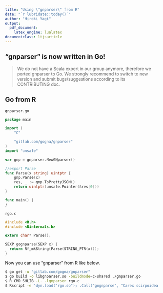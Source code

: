 ```yaml
---
title: "Using \"gnparser\" from R"
date: "`r lubridate::today()`"
author: "Hiroki Yagi"
output: 
  pdf_document:
    latex_engine: lualatex
documentclass: ltjsarticle
---
```


## "gnparser" is now written in Go!
> We do not have a Scala expert in our group anymore, therefore we ported gnparser to Go. We strongly recommend to switch to new version and submit bugs/suggestions according to its CONTRIBUTING doc.

## Go from R

`gnparser.go`
```go
package main

import (
	"C"

	"gitlab.com/gogna/gnparser"
)
import "unsafe"

var gnp = gnparser.NewGNparser()

//export Parse
func Parse(x string) uintptr {
	gnp.Parse(x)
	res, _ := gnp.ToPrettyJSON()
	return uintptr(unsafe.Pointer(&res[0]))
}

func main() {
}
```

`rgo.c`
```c
#include <R.h>
#include <Rinternals.h>

extern char* Parse();

SEXP gognparse(SEXP x) {
  return Rf_mkString(Parse(STRING_PTR(x)));
}
```

\newpage

Now you can use "gnparser" from R like below.
```sh
$ go get -u "gitlab.com/gogna/gnparser"
$ go build -o libgnparser.so -buildmode=c-shared ./gnparser.go
$ R CMD SHLIB -L. -lgnparser rgo.c
$ Rscript -e 'dyn.load("rgo.so"); .Call("gognparse", "Carex scirpoidea var. convoluta Kükenthal")'
```
